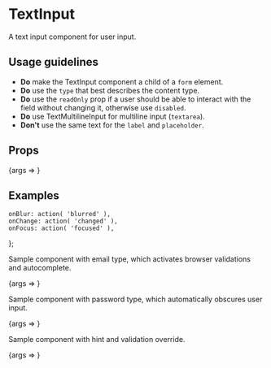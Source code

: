 
<Meta title="TextInput" component={TextInput} />

# TextInput

A text input component for user input.

## Usage guidelines

- **Do** make the TextInput component a child of a `form` element.
- **Do** use the `type` that best describes the content type.
- **Do** use the `readOnly` prop if a user should be able to interact with the field without changing it, otherwise use `disabled`.
- **Do** use <LinkTo kind="TextMultilineInput">TextMultilineInput</LinkTo> for multiline input (`textarea`).
- **Don't** use the same text for the `label` and `placeholder`.


## Props

<Canvas>
	<Story
		args={{
			id: 'search',
			placeholder: 'Search',
		}}
		name="Default"
	>
		{args => <TextInput {...args} />}
	</Story>
</Canvas>

<ArgsTable story="Default" />


## Examples

	onBlur: action( 'blurred' ),
	onChange: action( 'changed' ),
	onFocus: action( 'focused' ),
};

Sample component with email type, which activates browser validations and autocomplete.

<Canvas>
	<Story
		args={{
			...defaultActions,
			autoComplete: 'email',
			id: 'email',
			label: 'Email',
			placeholder: 'example@qz.com',
			required: true,
			type: 'email',
		}}
		name="Email"
	>
		{args => <TextInput {...args} />}
	</Story>
</Canvas>

Sample component with password type, which automatically obscures user input.

<Canvas>
	<Story
		args={{
			...defaultActions,
			id: 'password',
			label: 'Password',
			required: true,
			type: 'password',
		}}
		name="Password"
	>
		{args => <TextInput {...args} />}
	</Story>
</Canvas>

Sample component with hint and validation override.

<Canvas>
	<Story
		args={{
			...defaultActions,
			id: 'promo-code',
			label: 'Promo code',
			placeholder: 'Promo code',
			invalid: true,
			hint: 'Not a valid promo code',
			type: 'text',
		}}
		name="Invalid"
	>
		{args => <TextInput {...args} />}
	</Story>
</Canvas>
